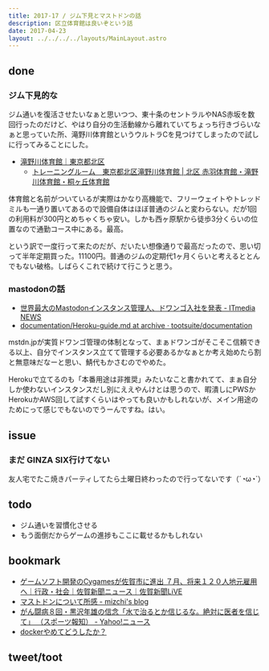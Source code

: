 ```yaml
---
title: 2017-17 / ジム下見とマストドンの話
description: 区立体育館は良いぞという話
date: 2017-04-23
layout: ../../../../layouts/MainLayout.astro
---
```


done
----

### ジム下見的な

<Tweet tweetLink="https://twitter.com/legnoh/status/856085089167564800" />

ジム通いを復活させたいなぁと思いつつ、東十条のセントラルやNAS赤坂を数回行ったのだけど、やはり自分の生活動線から離れていてちょっち行きづらいなぁと思っていた所、滝野川体育館というウルトラCを見つけてしまったので試しに行ってみることにした。

- [滝野川体育館｜東京都北区](https://www.city.kita.tokyo.jp/sports/bunka/sport/shisetsu/okunai/ichiran/takinogawa.html)
    - [トレーニングルーム　東京都北区滝野川体育館 | 北区 赤羽体育館・滝野川体育館・桐ヶ丘体育館](http://akatai.net/facility-takitai-trainning/)

体育館と名前がついているが実際はかなり高機能で、フリーウェイトやトレッドミルも一通り置いてあるので設備自体はほぼ普通のジムと変わらない。だが1回の利用料が300円とめちゃくちゃ安い。しかも西ヶ原駅から徒歩3分くらいの位置なので通勤コース中にある。最高。

という訳で一度行って来たのだが、だいたい想像通りで最高だったので、思い切って半年定期買った。11100円。普通のジムの定期代1ヶ月くらいと考えるととんでもない破格。しばらくこれで続けて行こうと思う。

### mastodonの話

- [世界最大のMastodonインスタンス管理人、ドワンゴ入社を発表 - ITmedia NEWS](https://www.itmedia.co.jp/news/articles/1704/21/news112.html)
- [documentation/Heroku-guide.md at archive · tootsuite/documentation](https://github.com/tootsuite/documentation/blob/archive/Running-Mastodon/Heroku-guide.md)

mstdn.jpが実質ドワンゴ管理の体制となって、まぁドワンゴがそこそこ信頼できる以上、自分でインスタンス立てて管理する必要あるかなぁとか考え始めたら割と無意味だなーと思い、鯖代もかさむのでやめた。

Herokuで立てるのも「本番用途は非推奨」みたいなこと書かれてて、まぁ自分しか使わないインスタンスだし別にええやんけとは思うので、暇潰しにPWSかHerokuかAWS回して試すくらいはやっても良いかもしれないが、メイン用途のためにって感じでもないのでうーんですね。はい。

issue
----

### まだ GINZA SIX行けてない

友人宅でたこ焼きパーティしてたら土曜日終わったので行ってないです（´◔ω◔`）

todo
----

- ジム通いを習慣化させる
- もう面倒だからゲームの進捗もここに載せるかもしれない

bookmark
----

- [ゲームソフト開発のCygamesが佐賀市に進出 ７月、将来１２０人地元雇用へ｜行政・社会｜佐賀新聞ニュース｜佐賀新聞LiVE](https://www.saga-s.co.jp/articles/-/91983)
- [マストドンについて所感 - mizchi's blog](https://mizchi.hatenablog.com/entry/2017/04/15/164657)
- [がん闘病８回・黒沢年雄の信念「水で治るとか信じるな。絶対に医者を信じて」 （スポーツ報知） - Yahoo!ニュース](https://headlines.yahoo.co.jp/hl?a=20170420-00000115-sph-ent)
- [dockerやめてどうしたか？](https://anond.hatelabo.jp/20170422000230)

tweet/toot
----

<Tweet tweetLink="https://twitter.com/legnoh/status/853902560024961025" />
